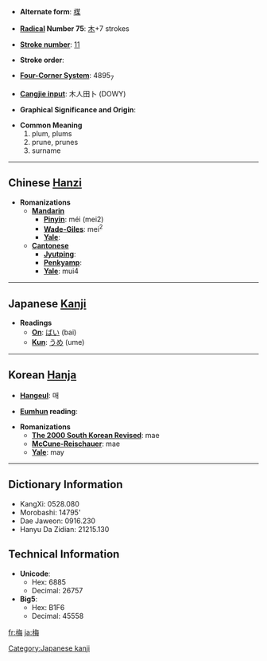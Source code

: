 * '''Alternate form''': [[楳]]

* '''[[Wiktionary:Chinese radical index| Radical]] Number 75''': [[Wiktionary:Chinese radical index 木|木]]+7 strokes

* '''[[Wiktionary:Chinese total strokes index|Stroke number]]''': [[Wiktionary:Chinese total strokes index 11|11]]

* '''Stroke order''': 

* '''[[Wiktionary:Chinese four corner index|Four-Corner System]]''': 4895<sub>7</sub>

* '''[[Wiktionary:Chinese Cangjie index|Cangjie input]]''': 木人田卜 (DOWY)

* '''Graphical Significance and Origin''': 

* '''Common Meaning'''
*#plum, plums
*# prune, prunes
*# surname

----

== Chinese [[Hanzi]] ==

* '''Romanizations'''
** '''[[Mandarin]]'''
*** '''[[Pinyin]]''': méi (mei2)
*** '''[[Wade-Giles]]''': mei<sup>2</sup>
*** '''[[Yale]]''': 
** '''[[Cantonese]]'''
*** '''[[Jyutping]]''':
*** '''[[Penkyamp]]''': 
*** '''[[Yale]]''': mui4


----

== Japanese [[Kanji]] ==

* '''Readings'''
** '''[[On]]''': [[ばい]] (bai)
** '''[[Kun]]''': [[うめ]] (ume)


----

== Korean [[Hanja]] ==

* '''[[Hangeul]]''': 매

* '''[[Eumhun]] reading''': 

* '''Romanizations'''
** '''[[The 2000 South Korean Revised Romanization|The 2000 South Korean Revised]]''': mae
** '''[[McCune-Reischauer]]''': mae
** '''[[Yale]]''': may

----

== Dictionary Information ==

* KangXi: 0528.080
* Morobashi: 14795'
* Dae Jaweon: 0916.230
* Hanyu Da Zidian: 21215.130

== Technical Information ==

* '''Unicode''':
** Hex: 6885
** Decimal: 26757
* '''Big5''':
** Hex: B1F6
** Decimal: 45558

[[Category:Japanese kanji]]

[[fr:梅]]
[[ja:梅]]